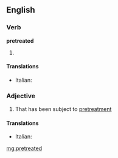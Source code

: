 ==English==

===Verb===
'''pretreated'''

# {{past of|[[pretreat]]}}

====Translations====
{{trans-top|pretreated}}
* Italian: {{t-|it|pretrattato}}
{{trans-mid}}
{{trans-bottom}}

===Adjective===
{{en-adj}}

# That has been subject to [[pretreatment]]

====Translations====
{{trans-top|pretreated}}
* Italian: {{t-|it|pretrattato}}
{{trans-mid}}
{{trans-bottom}}

[[mg:pretreated]]